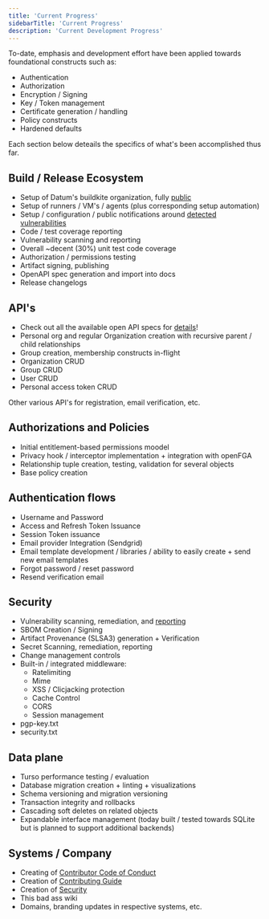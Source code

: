 ```yaml
---
title: 'Current Progress'
sidebarTitle: 'Current Progress'
description: 'Current Development Progress'
---
```

To-date, emphasis and development effort have been applied towards foundational constructs such as:

- Authentication
- Authorization
- Encryption / Signing
- Key / Token management
- Certificate generation / handling
- Policy constructs
- Hardened defaults

Each section below deteails the specifics of what's been accomplished thus far.

## Build / Release Ecosystem

- Setup of Datum's buildkite organization, fully [public](https://buildkite.com/datum)
- Setup of runners / VM's / agents (plus corresponding setup automation)
- Setup / configuration / public notifications around [detected vulnerabilities](https://buildkite.com/datum/datum/builds/1231)
- Code / test coverage reporting
- Vulnerability scanning and reporting
- Overall ~decent (30%) unit test code coverage
- Authorization / permissions testing
- Artifact signing, publishing
- OpenAPI spec generation and import into docs
- Release changelogs

## API's

- Check out all the available open API specs for [details](https://docs.datum.net/api-reference/user/list-users)!
- Personal org and regular Organization creation with recursive parent / child relationships
- Group creation, membership constructs in-flight
- Organization CRUD
- Group CRUD
- User CRUD
- Personal access token CRUD

Other various API's for registration, email verification, etc.

## Authorizations and Policies

- Initial entitlement-based permissions moodel
- Privacy hook / interceptor implementation + integration with openFGA
- Relationship tuple creation, testing, validation for several objects
- Base policy creation

## Authentication flows

- Username and Password
- Access and Refresh Token Issuance
- Session Token issuance
- Email provider Integration (Sendgrid)
- Email template development / libraries / ability to easily create + send new email templates
- Forgot password / reset password
- Resend verification email

## Security

- Vulnerability scanning, remediation, and [reporting](https://github.com/orgs/datumforge/security/overview?alertTrendsChart%5BisOpenSelected%5D=true&query=archived%3Afalse&startDate=2023-11-30&endDate=2023-12-30)
- SBOM Creation / Signing
- Artifact Provenance (SLSA3) generation + Verification
- Secret Scanning, remediation, reporting
- Change management controls
- Built-in / integrated middleware:
    - Ratelimiting
    - Mime
    - XSS / Clicjacking protection
    - Cache Control
    - CORS
    - Session management
- pgp-key.txt
- security.txt

## Data plane

- Turso performance testing / evaluation
- Database migration creation + linting + visualizations
- Schema versioning and migration versioning
- Transaction integrity and rollbacks
- Cascading soft deletes on related objects
- Expandable interface management (today built / tested towards SQLite but is planned to support additional backends)

## Systems / Company

- Creating of [Contributor Code of Conduct](https://github.com/datumforge/datum?tab=coc-ov-file#readme)
- Creation of [Contributing Guide](https://github.com/datumforge/.github/blob/main/CONTRIBUTING.md)
- Creation of [Security](https://github.com/datumforge/.github/blob/main/SECURITY.md)
- This bad ass wiki
- Domains, branding updates in respective systems, etc.
